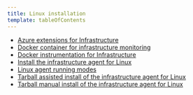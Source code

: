 ```yaml
---
title: Linux installation
template: tableOfContents
---
```


* [Azure extensions for Infrastructure](/docs/infrastructure/install-infrastructure-agent/linux-installation/azure-extensions-infrastructure)
* [Docker container for infrastructure monitoring](/docs/infrastructure/install-infrastructure-agent/linux-installation/docker-container-infrastructure-monitoring)
* [Docker instrumentation for Infrastructure](/docs/infrastructure/install-infrastructure-agent/linux-installation/docker-instrumentation-infrastructure)
* [Install the infrastructure agent for Linux](/docs/infrastructure/install-infrastructure-agent/linux-installation/install-infrastructure-agent-linux)
* [Linux agent running modes](/docs/infrastructure/install-infrastructure-agent/linux-installation/linux-agent-running-modes)
* [Tarball assisted install of the infrastructure agent for Linux](/docs/infrastructure/install-infrastructure-agent/linux-installation/tarball-assisted-install-infrastructure-agent-linux)
* [Tarball manual install of the infrastructure agent for Linux](/docs/infrastructure/install-infrastructure-agent/linux-installation/tarball-manual-install-infrastructure-agent-linux)
